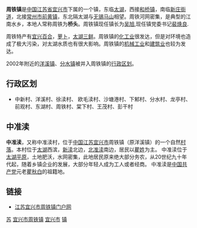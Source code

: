 {{mergefrom|1=歐瀆|2=毛瀆|3=舊瀆|4=邾瀆|5=黃柑瀆}}
{{Refimprove|time=2017-08-22T11:05:34+00:00}}
{{Notability Unreferenced |time=2017-08-22T11:05:34+00:00}}
'''周铁镇'''是[[中国|中国]][[江苏省|江苏省]][[宜兴市|宜兴市]]下属的一个镇，东临[[太湖|太湖]]，西接[[和桥镇|和桥镇]]，南临[[新庄街道|新庄街道]]，北接[[常州市|常州市]][[前黄镇|前黄镇]]，东北隔太湖与[[无锡|无锡]][[马山|马山]]相望。周铁河网密集，是典型的江南水乡，本地人常称周铁为'''桥头'''。周铁镇现任镇长为[[吴旭|吴旭]],现任镇党委书记[[裴焕良|裴焕良]].

周铁特产有[[宜兴百合|宜兴百合]]，[[萝卜|萝卜]]，[[太湖三鲜|太湖三鲜]]。周铁镇的[[化工业|化工业]]很发达，但是对环境也造成了极大污染，对太湖水质也有很大影响。周铁镇的[[机械工业|机械工业]]和[[建筑业|建筑业]]也较为发达。

2002年附近的[[洋溪镇_(宜兴市)|洋溪镇]]、[[分水镇|分水镇]]被并入周铁镇的[[行政区划|行政区划]]。

==行政区划==
* 中新村、洋溪村、徐渎村、 欧毛渎村、沙塘港村、下邾村、分水村、龙亭村、前观村、东湖村、周铁村、棠下村、王茂村、彭干村

==中准渎==
'''中准渎'''，又称中准渎村，位于[[中国|中国]][[江苏|江苏]][[宜兴市|宜兴市]]周铁镇（原洋溪镇）的一个自然[[村落|村落]]。本村位于[[太湖|太湖]]西滨，[[新渎|新渎]]北边，[[北准渎|北准渎]]南边，居民以[[瞿姓|瞿姓]]为主。
中准渎位于[[太湖平原|太湖平原]]，土地肥沃，水网密集，此地居民原来绝大部分务农，从20世纪九十年代起，随着乡镇企业的发展，大部分年轻人成为工人或者经商。
中准渎是[[中国共产党|中国共产党]]元老[[瞿秋白|瞿秋白]]的祖籍地。
==链接==
* [https://web.archive.org/web/20100416104853/http://www.zhoutie.gov.cn/ 江苏宜兴市周铁镇门户网]

{{宜兴市行政区划}}
{{中国历史文化名镇}}
[[Category:中国历史文化名镇|苏]]
[[Category:宜兴市周铁镇|]]
[[Category:无锡建制镇|宜兴市]]
[[Category:宜兴市行政区划|镇]]


{{Jiangsu-stub}}